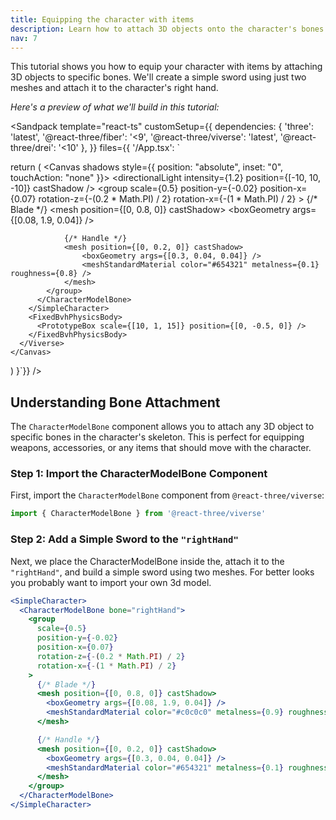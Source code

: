 ```yaml
---
title: Equipping the character with items
description: Learn how to attach 3D objects onto the character's bones.
nav: 7
---
```


This tutorial shows you how to equip your character with items by attaching 3D objects to specific bones. We'll create a simple sword using just two meshes and attach it to the character's right hand.

_Here's a preview of what we'll build in this tutorial:_

<Sandpack
  template="react-ts"
  customSetup={{
    dependencies: {
      'three': 'latest',
      '@react-three/fiber': '<9',
      '@react-three/viverse': 'latest',
      '@react-three/drei': '<10'
    },
  }}
  files={{
    '/App.tsx': `

  return (
    <Canvas shadows style={{ position: "absolute", inset: "0", touchAction: "none" }}>
      <Viverse>
        <Sky />
        <directionalLight intensity={1.2} position={[-10, 10, -10]} castShadow />
        <ambientLight intensity={1} />
        <SimpleCharacter>
          <CharacterModelBone bone="rightHand">
            <group
              scale={0.5}
              position-y={-0.02}
              position-x={0.07}
              rotation-z={-(0.2 * Math.PI) / 2}
              rotation-x={-(1 * Math.PI) / 2}
            >
                {/* Blade */}
                <mesh position={[0, 0.8, 0]} castShadow>
                    <boxGeometry args={[0.08, 1.9, 0.04]} />
                    <meshStandardMaterial color="#c0c0c0" metalness={0.9} roughness={0.1} />
                </mesh>
                
                {/* Handle */}
                <mesh position={[0, 0.2, 0]} castShadow>
                    <boxGeometry args={[0.3, 0.04, 0.04]} />
                    <meshStandardMaterial color="#654321" metalness={0.1} roughness={0.8} />
                </mesh>
            </group>
          </CharacterModelBone>
        </SimpleCharacter>
        <FixedBvhPhysicsBody>
          <PrototypeBox scale={[10, 1, 15]} position={[0, -0.5, 0]} />
        </FixedBvhPhysicsBody>
      </Viverse>
    </Canvas>
  )
}`}}
/>

## Understanding Bone Attachment

The `CharacterModelBone` component allows you to attach any 3D object to specific bones in the character's skeleton. This is perfect for equipping weapons, accessories, or any items that should move with the character.

### Step 1: Import the CharacterModelBone Component

First, import the `CharacterModelBone` component from `@react-three/viverse`:

```jsx
import { CharacterModelBone } from '@react-three/viverse'
```

### Step 2: Add a Simple Sword to the `"rightHand"`

Next, we place the CharacterModelBone inside the, attach it to the `"rightHand"`, and build a simple sword using two meshes. For better looks you probably want to import your own 3d model.

```jsx
<SimpleCharacter>
  <CharacterModelBone bone="rightHand">
    <group
      scale={0.5}
      position-y={-0.02}
      position-x={0.07}
      rotation-z={-(0.2 * Math.PI) / 2}
      rotation-x={-(1 * Math.PI) / 2}
    >
      {/* Blade */}
      <mesh position={[0, 0.8, 0]} castShadow>
        <boxGeometry args={[0.08, 1.9, 0.04]} />
        <meshStandardMaterial color="#c0c0c0" metalness={0.9} roughness={0.1} />
      </mesh>

      {/* Handle */}
      <mesh position={[0, 0.2, 0]} castShadow>
        <boxGeometry args={[0.3, 0.04, 0.04]} />
        <meshStandardMaterial color="#654321" metalness={0.1} roughness={0.8} />
      </mesh>
    </group>
  </CharacterModelBone>
</SimpleCharacter>
```
